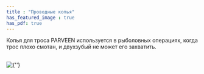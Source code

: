 ```yaml
---
title : "Проводные копья"
has_featured_image : true
has_pdf: true
---
```


Копья для троса PARVEEN используется в рыболовных операциях, когда трос плохо смотан, и двухзубый не может его захватить.

<br />
<Image src={image} alt={''} />